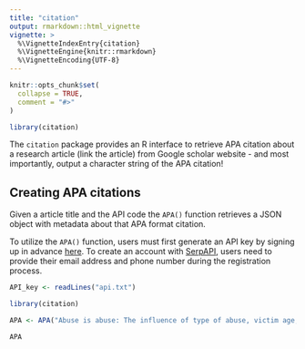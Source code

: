```yaml
---
title: "citation"
output: rmarkdown::html_vignette
vignette: >
  %\VignetteIndexEntry{citation}
  %\VignetteEngine{knitr::rmarkdown}
  %\VignetteEncoding{UTF-8}
---
```


```r
knitr::opts_chunk$set(
  collapse = TRUE,
  comment = "#>"
)
```

```r
library(citation)
```

The `citation` package provides an R interface to retrieve APA citation about a research article (link the article) from Google scholar website - and most importantly, output a character string of the APA citation!

## Creating APA citations

Given a article title and the API code the `APA()` function  retrieves a JSON object with metadata about that APA format citation.

To utilize the `APA()` function, users must first generate an API key by signing up in advance [here](https://serpapi.com/users/sign_up). To create an account with [SerpAPI](https://serpapi.com/), users need to provide their email address and phone number during the registration process.
 
```r
API_key <- readLines("api.txt")
```

```r
library(citation)

APA <- APA("Abuse is abuse: The influence of type of abuse, victim age, and defendant age on juror decision making", API_key)

APA
```

